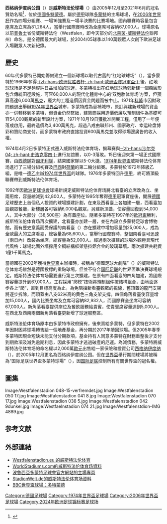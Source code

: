 {{noteTA
|G1=德甲|G2=足球
|1=zh-hans:多特蒙德; zh-hk:多蒙特;zh-tw:多特蒙德;
|2=zh-hans:半決賽; zh-hant:準決賽;
|3=zh-hk:西法倫; zh-hans:威斯特法伦; zh-hant:威斯特法倫;
}}
{{Infobox_Stadium|
  stadium_name = 西格納伊度納公園
| logo_image        = SIGNAL IDUNA PARK Logo.svg
| image             = [[File:Signal_iduna_park_stadium_dortmund_4.jpg|300px]]
| caption           = '''[[歐洲足協足球場分類|歐洲足協]]''' {{rating|5|5}}|
  fullname   = 西格納伊度納公園 | 
  nickname   =  | 
  former_names = 威斯特法伦球場 |
  built      = 1971-74年 | 
  opened     = 1974年4月 | 
  renovated  = 1992年、1995–99年、2002–03年、2006年 |
  capacity   = 81,264人
| tenants           = [[多特蒙德足球俱樂部|多特蒙德]] （1974年–）<br>[[德國國家足球隊|德國國家足球隊]] （部分賽事）
  dimensions = 105m x 68m
}}

'''西格纳伊度纳公园'''（{{lang|de|'''Signal Iduna Park'''}}）是'''威斯特法伦球場'''（{{lang|de|Westfalenstadion}}）由2005年12月至2021年6月的冠名贊助名稱<ref>{{Cite web |url=http://www.ruhrnachrichten.de/sport/bvb/bvbnews/BVB-spielt-bis-2021-im-Signal-Iduna-Park;art11635,1640456 |title=BVB spielt bis 2021 im "Signal Iduna Park" |accessdate=2012-05-22 |archive-date=2012-11-23 |archive-url=https://web.archive.org/web/20121123063647/http://www.ruhrnachrichten.de/sport/bvb/bvbnews/BVB-spielt-bis-2021-im-Signal-Iduna-Park;art11635,1640456 |dead-url=no }}</ref>，位於[[德國|德國]][[多特蒙德|多特蒙德]]。屬於[[德甲|德甲]]球隊[[多蒙特足球會|多蒙特]]的主場球場，在[[2006年世界杯|2006年世界杯]]作為四場分組賽、一場16強賽及一場半決賽的比賽場地。國內聯賽時容量包含座席及立席為81,264人，當舉行國際賽時改為全座席可容納67,000人。球場原名以前[[普魯士|普魯士]]省份威斯特法伦（Westfalen，即今天部分的[[北莱茵-威斯特法伦|北莱茵-威斯特法伦]]聯邦州）命名。是全德國最大的球場，於2004/05球季以140萬觀眾人次創下歐洲足球入場觀眾人次新紀錄。

==歷史==
60年代多蒙特已開始籌備建立一個新球場以取代古舊的“红地球球场”（{{lang|de|Stadion Rote Erde}}），當多蒙特於1966年奪得[[欧洲优胜者杯|-{zh-hans:欧洲优胜者杯; zh-hant:歐洲盃賽冠軍盃;}-]]後，红地球球场是不足夠容納日益增加的球迷，多蒙特推出在红地球球场旁新建一個橢圓形包含傳統田徑設施，可容60,000人的現代化體育中心的‘双胞胎体育场’方案，但預算高達6,000萬[[馬克|馬克]]，龐大的工程造價因資金問題而被中止。1971年[[科隆|科隆]]市因財政問題退出舉辦[[1974年世界盃足球賽|1974年世界盃]]城市，多蒙特成為替補城市，原訂興建新球場的資金亦一併轉移到多蒙特，但資金仍然緊絀，建築商採用造價低廉以預制組件為基礎可容54,000觀眾的新型設計方案，1971年10月19日獲批准開展工程，僅用了一年便落成啟用，最終造價為3,400萬馬克，超過八成由聯邦州、國家政府、幸运轮盘博彩和贊助商支付。而多蒙特市政府直接投資600萬馬克並取得球場邊廣告的收入權。

1974年4月2日多蒙特正式遷入威斯特法伦体育场，揭幕赛與[[沙尔克04足球俱乐部|-{zh-hans:沙尔克04; zh-hant:史浩克零四;}-]]進行友誼賽，以0-3落敗。15日後迎來第一場正式國際賽，由[[德國國家足球隊|西德隊]]對[[匈牙利國家足球隊|匈牙利隊]]，結果國家隊以5-0大捷。[[1974年世界盃足球賽|1974年世界盃]]威斯特法伦体育场進行了三場分組初賽及[[巴西國家足球隊|巴西]]對[[荷蘭國家足球隊|荷蘭]]的第二輪分組賽。多蒙特於1972年降級乙組，是唯一[[2._Bundesliga|德乙]]主辦[[1974年世界盃足球賽|1974年世界盃]]的球隊。1976年多蒙特回升[[德甲|德甲]]，終可將頂級聯賽帶到威斯特法伦体育场。

1992年因[[歐洲足球協會|歐洲足球協會]]球場新規定威斯特法伦体育场將北看臺的立席改為立、坐兩用席，容量縮減到42,800人。多蒙特在1995年奪得[[德甲|德甲]]冠軍寶座後，開展[[德國|德國]]足球歷史上首個私人投資的球場擴建計劃，在東及西看臺上各加建一層，西看臺加設觀眾餐廳，新樓層各可容納6,000名觀眾，另建新頂蓋，使容量回復到54,000人，其中大部分（38,500座）為有蓋座位。隨著多蒙特在1997年的[[歐洲聯賽冠軍盃|歐冠盃]]勝利，威斯特法伦体育场再次擴建，北看臺亦加建一層，並在內設立多蒙特足球會博物館，而有歷史意義而受保護的南看臺（{{lang|de|die "Südtribüne"}}）亦在擴建中增加容量到25,000人，成為全歐最大的立席看臺，總容量為68,600人，當舉行國際賽時，整個南看臺可迅速（兩日內）改裝為坐席，總容量為52,000人。經過兩次擴建的球場外觀極具現代代風格：球場北面外墻採用全鋼結構框架懸掛鋁合金的玻璃幕墻。兩次擴建共耗資1億1千萬馬克。

當德國在2002年獲得[[2006年世界盃足球賽|世界盃]]主辦權時，被稱為“德國足球大劇院”（{{lang|en|Opera House of German Football}}）的威斯特法伦体育场雖然是德國投標的重點球場，但並不符合[[国际足球联合会|国际足联]]的世界盃準決賽球場規定。威斯特法伦体育场需要進行第三次擴建，在原有四面看臺的四角加建，將國際賽容量提升到67,000人。工程採用“爬模”技術將預制組件按結構組合，由地面逐步各上“爬”，直到目標高度為止。為免阻擋新看臺觀眾的視線，舊頂蓋的龍門支架將逐步拆除，而頂蓋由八支62米高的黄色三角支架支撐。四個角落看臺使容量增加15,000人，國內比賽坐席及立席可容納82,932人，而國際賽全坐席可容納67,000人。新角落看臺提供座位及餐飲服務給貴賓，使貴賓席容量達到5,000人。在西北及西南兩個新角落看臺更新增了球迷服務區。

威斯特法伦体育场原本由多蒙特市政府擁有，後來賣給多蒙特，但多蒙特在2002年因財困將球場轉售給一個地產基金，再分期於2017年贖回球場。但2005年春季多蒙特因現金短缺未能支付分期款項，基金持有人同意多蒙特在財務重整後才支付到期款項及減免逾期利息，因此多蒙特才逃過破產的厄運。為減債務，多蒙特將威斯特法伦体育场的命名權以2,000萬[[歐元|歐元]]出售給一家保險和投資公司[[Signal_Iduna|西格纳伊度纳]]（{{lang|de|Signal Iduna}}），於2005年12月更名為西格纳伊度纳公园。但在[[2006年世界盃足球賽|世界盃]]舉行期間球場將被稱為“国际足联世界盃多蒙特球場”（{{lang|en|FIFA World Cup Stadium Dortmund}}），因[[国际足球联合会|国际足联]]控制所有有關世界盃的冠名權。

== 圖集 ==
<gallery>
Image:Westfalenstadion 048-15-verfremdet.jpg
Image:Westfalenstadion 050 17.jpg
Image:Westfalenstadion 041 8.jpg
Image:Westfalenstadion 070 17.jpg
Image:Westfalenstadion 038 5.jpg
Image:Westfalenstadion 042 9dunkel.jpg
Image:Westfaelnstadion 074 21.jpg
Image:Westfalenstdion-IMG 4889.jpg
</gallery>

==参考文献==
{{Reflist|2}}

== 外部連結 ==
*[http://www.westfalenstadion.eu Westfalenstadion.eu 的威斯特法伦体育] {{Wayback|url=http://www.westfalenstadion.eu/ |date=20090126083233 }}
*[https://web.archive.org/web/20060427204108/http://www.worldstadiums.com/stadium_pictures/europe/germany/nordrhein_westfalen/dortmund_westfalenstadion.shtml WorldStadiums.com的威斯特法伦体育场資料]
*[http://www.bvb.de/?%99%5B%1B%E7%F4%9D 波魯西亞多蒙特足球會官方網站的主場專頁] {{Wayback|url=http://www.bvb.de/?%99%5B%1B%E7%F4%9D |date=20210307073921 }}
*[http://www.stadienwelt.de/stadionwelt_stadien/index.php?template=stadionguides&land=deutschland&stadion=borussia_dortmund StadionWelt.de的威斯特法伦体育场資料]{{Dead link|date=2018年6月 |bot=InternetArchiveBot |fix-attempted=no }}
*[http://news.bbc.co.uk/sport1/hi/football/world_cup_2006/venues/4458990.stm BBC世界盃球場：多特蒙德] {{Wayback|url=http://news.bbc.co.uk/sport1/hi/football/world_cup_2006/venues/4458990.stm |date=20071009081727 }}

{{2006年世界盃足球場}}

[[Category:德國足球場|Category:德國足球場]]
[[Category:1974年世界盃足球場|Category:1974年世界盃足球場]]
[[Category:2006年世界盃足球場|Category:2006年世界盃足球場]]
[[Category:2024年欧洲足球锦标赛足球场|Category:2024年欧洲足球锦标赛足球场]]